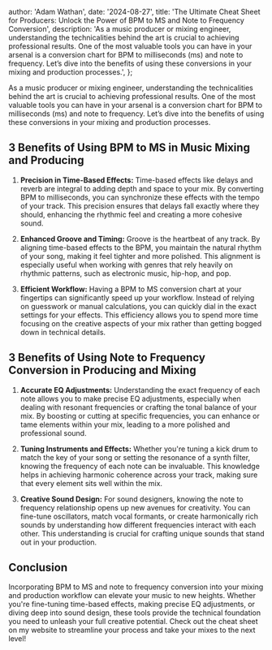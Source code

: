 
  author: 'Adam Wathan',
  date: '2024-08-27',
  title:
    'The Ultimate Cheat Sheet for Producers: Unlock the Power of BPM to MS and Note to Frequency Conversion',
  description:
    'As a music producer or mixing engineer, understanding the technicalities behind the art is crucial to achieving professional results. One of the most valuable tools you can have in your arsenal is a conversion chart for BPM to milliseconds (ms) and note to frequency. Let’s dive into the benefits of using these conversions in your mixing and production processes.',
};


As a music producer or mixing engineer, understanding the technicalities behind the art is crucial to achieving professional results. One of the most valuable tools you can have in your arsenal is a conversion chart for BPM to milliseconds (ms) and note to frequency. Let’s dive into the benefits of using these conversions in your mixing and production processes.

## 3 Benefits of Using BPM to MS in Music Mixing and Producing

1. **Precision in Time-Based Effects:** Time-based effects like delays and reverb are integral to adding depth and space to your mix. By converting BPM to milliseconds, you can synchronize these effects with the tempo of your track. This precision ensures that delays fall exactly where they should, enhancing the rhythmic feel and creating a more cohesive sound.

2. **Enhanced Groove and Timing:** Groove is the heartbeat of any track. By aligning time-based effects to the BPM, you maintain the natural rhythm of your song, making it feel tighter and more polished. This alignment is especially useful when working with genres that rely heavily on rhythmic patterns, such as electronic music, hip-hop, and pop.

3. **Efficient Workflow:** Having a BPM to MS conversion chart at your fingertips can significantly speed up your workflow. Instead of relying on guesswork or manual calculations, you can quickly dial in the exact settings for your effects. This efficiency allows you to spend more time focusing on the creative aspects of your mix rather than getting bogged down in technical details.

## 3 Benefits of Using Note to Frequency Conversion in Producing and Mixing

1. **Accurate EQ Adjustments:** Understanding the exact frequency of each note allows you to make precise EQ adjustments, especially when dealing with resonant frequencies or crafting the tonal balance of your mix. By boosting or cutting at specific frequencies, you can enhance or tame elements within your mix, leading to a more polished and professional sound.

2. **Tuning Instruments and Effects:** Whether you're tuning a kick drum to match the key of your song or setting the resonance of a synth filter, knowing the frequency of each note can be invaluable. This knowledge helps in achieving harmonic coherence across your track, making sure that every element sits well within the mix.

3. **Creative Sound Design:** For sound designers, knowing the note to frequency relationship opens up new avenues for creativity. You can fine-tune oscillators, match vocal formants, or create harmonically rich sounds by understanding how different frequencies interact with each other. This understanding is crucial for crafting unique sounds that stand out in your production.

## Conclusion

Incorporating BPM to MS and note to frequency conversion into your mixing and production workflow can elevate your music to new heights. Whether you're fine-tuning time-based effects, making precise EQ adjustments, or diving deep into sound design, these tools provide the technical foundation you need to unleash your full creative potential. Check out the cheat sheet on my website to streamline your process and take your mixes to the next level!
